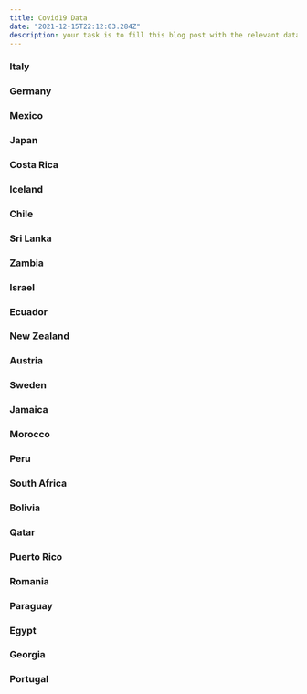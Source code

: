 ```yaml
---
title: Covid19 Data
date: "2021-12-15T22:12:03.284Z"
description: your task is to fill this blog post with the relevant data.
---
```




### Italy
<Covid19Chart country="italy" />

### Germany
<Covid19Chart country="germany" />

### Mexico
<Covid19Chart country="mexico" />

### Japan
<Covid19Chart country="japan" />

### Costa Rica
<Covid19Chart country="costa-rica" />

### Iceland
<Covid19Chart country="iceland" />

### Chile
<Covid19Chart country="chile" />

### Sri Lanka
<Covid19Chart country="sri-lanka" />

### Zambia
<Covid19Chart country="zambia" />

### Israel
<Covid19Chart country="israel" />

### Ecuador
<Covid19Chart country="ecuador" />

### New Zealand
<Covid19Chart country="new-zealand" />

### Austria
<Covid19Chart country="austria" />

### Sweden
<Covid19Chart country="sweden" />

### Jamaica
<Covid19Chart country="jamaica" />

### Morocco
<Covid19Chart country="morocco" />

### Peru
<Covid19Chart country="peru" />

### South Africa
<Covid19Chart country="south-africa" />

### Bolivia
<Covid19Chart country="bolivia" />

### Qatar
<Covid19Chart country="qatar" />

### Puerto Rico
<Covid19Chart country="puerto-rico" />

### Romania
<Covid19Chart country="romania" />

### Paraguay
<Covid19Chart country="paraguay" />

### Egypt
<Covid19Chart country="egypt" />

### Georgia
<Covid19Chart country="georgia" />

### Portugal
<Covid19Chart country="portugal" />
